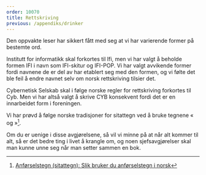 ```yaml
---
order: 10070
title: Rettskriving
previous: /appendiks/drinker
---
```


Den oppvakte leser har sikkert fått med seg at vi har varierende former på bestemte ord.

Institutt for informatikk skal forkortes til Ifi, men vi har valgt å beholde formen IFI i navn som IFI-skitur 
og IFI-POP. Vi har valgt avvikende former fordi navnene de er del av har etablert seg med den formen, og vi 
følte det ble feil å endre navnet selv om norsk rettskriving tilsier det. 

Cybernetisk Selskab skal i følge norske regler for rettskriving forkortes til Cyb. Men vi har altså valgt å 
skrive CYB konsekvent fordi det er en innarbeidet form i foreningen.

Vi har prøvd å følge norske tradisjoner for sitattegn ved å bruke tegnene « og »[^1].

[^1]:[Anførselstegn (sitattegn): Slik bruker du anførselstegn i 
  norsk](http://www.korrekturavdelingen.no/anforselstegn.htm)

Om du er uenige i disse avgjørelsene, så vil vi minne på at når alt kommer til alt, så er det bedre ting i 
livet å krangle om, og noen sjefsavgjørelser skal man kunne unne seg når man setter sammen en bok.

